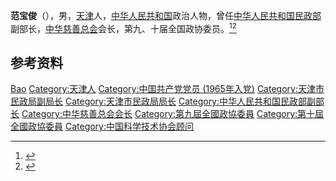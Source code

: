 '''范宝俊'''（{{bd|1940年|12月|}}），男，[[天津|天津]]人，[[中华人民共和国|中华人民共和国]]政治人物，曾任[[中华人民共和国民政部|中华人民共和国民政部]]副部长，[[中华慈善总会|中华慈善总会]]会长，第九、十届全国政协委员。<ref>{{Cite book|title=中华人民共和国职官志|author=何虎生, 李耀东, 向常福主编|publisher=中国社会出版社|year=2003|isbn=9787800883934|location=北京|pages=}}</ref><ref>{{Cite web|title=四川慈善事业有很大飞跃——访中华慈善总会会长范宝俊|url=http://www.scmscs.com/newshow.aspx?mid=75&id=55|accessdate=2020-08-28|work=四川日报}}</ref>

== 参考资料 ==
{{reflist}}

{{中国人物小作品}}
{{中国科学技术协会第五届全国委员会}}

{{Authority control}}
{{DEFAULTSORT:Fan范}}
[[Category:范姓|Bao]]
[[Category:天津人|Category:天津人]]
[[Category:中国共产党党员_(1965年入党)|Category:中国共产党党员 (1965年入党)]]
[[Category:天津市民政局副局长|Category:天津市民政局副局长]]
[[Category:天津市民政局局长|Category:天津市民政局局长]]
[[Category:中华人民共和国民政部副部长|Category:中华人民共和国民政部副部长]]
[[Category:中华慈善总会会长|Category:中华慈善总会会长]]
[[Category:第九屆全國政協委員|Category:第九屆全國政協委員]]
[[Category:第十屆全國政協委員|Category:第十屆全國政協委員]]
[[Category:中国科学技术协会顾问|Category:中国科学技术协会顾问]]